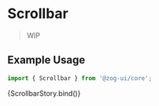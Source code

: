 
<Meta
  title="Components/Display/Scrollbar"
  component={[Scrollbar]}
  argTypes={{}}
/>


# Scrollbar

> WIP

## Example Usage

```jsx
import { Scrollbar } from '@zog-ui/core';
```

<Canvas columns={2} withSource="close">
  <Story name="Scrollbar">{ScrollbarStory.bind()}</Story>
</Canvas>

<ArgsTable of={Scrollbar} />
